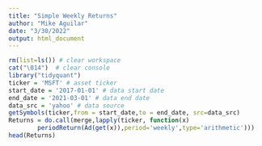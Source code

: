 ---
title: "Simple Weekly Returns"
author: "Mike Aguilar"
date: "3/30/2022"
output: html_document
---


<!-- ### Simple Weekly Returns -->
```{r}
rm(list=ls()) # clear workspace
cat("\014")  # clear console
library("tidyquant") 
ticker = 'MSFT' # asset ticker
start_date = '2017-01-01' # data start date
end_date = '2021-03-01' # data end date
data_src = 'yahoo' # data source
getSymbols(ticker,from = start_date,to = end_date, src=data_src)
Returns = do.call(merge,lapply(ticker, function(x) 
        periodReturn(Ad(get(x)),period='weekly',type='arithmetic')))
head(Returns)
```

